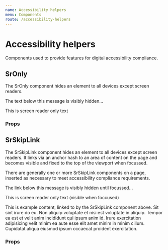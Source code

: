 ```yaml
---
name: Accessibility helpers
menu: Components
route: /accessibility-helpers
---
```



# Accessibility helpers

Components used to provide features for digital accessibility compliance.

## SrOnly

The SrOnly component hides an element to all devices except screen readers.

<Playground>
	<p>The text below this message is visibly hidden...</p>
	<SrOnly>This is screen reader only text</SrOnly>
</Playground>

### Props

<PropsTable of={SrOnly} />

## SrSkipLink

The SrSkipLink component hides an element to all devices except screen readers. It links via an anchor hash to an area of content on the page and becomes visible and fixed to the top of the viewport when focussed.

There are generally one or more SrSkipLink components on a page, inserted as necessary to meet accessibility compliance requirements.

<Playground>
	<p>The link below this message is visibly hidden until focussed...</p>
	<SrSkipLink href="#content">This is screen reader only text (visible when foccused)</SrSkipLink>
	<br />
	<div id="content">
		<p>
			This is example content, linked to by the SrSkipLink component above. Sit sint irure do eu.
			Non aliquip voluptate et nisi est voluptate in aliquip. Tempor ea est et velit anim incididunt
			qui ipsum anim id. Irure exercitation adipisicing velit minim ea aute esse elit amet minim in
			minim cillum. Cupidatat aliqua eiusmod ipsum occaecat proident exercitation.
		</p>
	</div>
</Playground>

### Props

<PropsTable of={SrSkipLink} />
